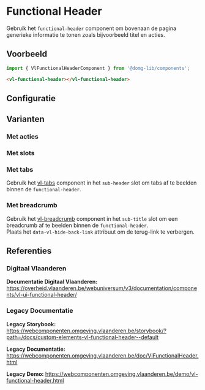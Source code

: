 
# Functional Header

Gebruik het `functional-header` component om bovenaan de pagina generieke informatie te tonen zoals bijvoorbeeld titel en acties.

## Voorbeeld

```js
import { VlFunctionalHeaderComponent } from '@domg-lib/components';
```

```html
<vl-functional-header></vl-functional-header>
```

<DocsStory id="components-functional-header--functional-header-default" />

## Configuratie

<ArgsTable story={PRIMARY_STORY} />

## Varianten

### Met acties

<DocsStory id="components-functional-header--functional-header-actions" />

### Met slots

<DocsStory id="components-functional-header--functional-header-slots" />

### Met tabs

Gebruik het [vl-tabs](/docs/components-tabs--tabs-default) component in het `sub-header` slot om tabs af te beelden binnen de `functional-header`.

<DocsStory id="components-functional-header--functional-header-tabs" />

### Met breadcrumb

Gebruik het [vl-breadcrumb](/docs/components-breadcrumb--breadcrumb-default) component in het `sub-title` slot om een breadcrumb af te beelden binnen de `functional-header`.<br/>
Plaats het `data-vl-hide-back-link` attribuut om de terug-link te verbergen.

<DocsStory id="components-functional-header--functional-header-breadcrumb" />

## Referenties

### Digitaal Vlaanderen

**Documentatie Digitaal Vlaanderen:** https://overheid.vlaanderen.be/webuniversum/v3/documentation/components/vl-ui-functional-header/

### Legacy Documentatie

**Legacy Storybook:** https://webcomponenten.omgeving.vlaanderen.be/storybook/?path=/docs/custom-elements-vl-functional-header--default

**Legacy Documentatie:** https://webcomponenten.omgeving.vlaanderen.be/doc/VlFunctionalHeader.html

**Legacy Demo:** https://webcomponenten.omgeving.vlaanderen.be/demo/vl-functional-header.html
